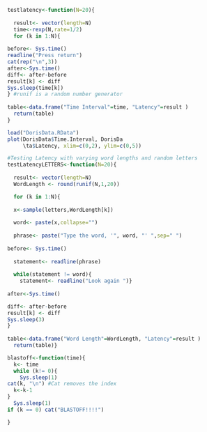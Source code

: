 
```r

testlatency<-function(N=20){ 
  
  result<- vector(length=N)
  time<-rexp(N,rate=1/2)
  for (k in 1:N){
    
before<- Sys.time()
readline("Press return")
cat(rep("\n",3))
after<-Sys.time()
diff<- after-before
result[k] <- diff
Sys.sleep(time[k])
} #runif is a random number generator
  
table<-data.frame("Time Interval"=time, "Latency"=result )
  return(table)
}
```

```r
load("DorisData.RData")
plot(DorisData$Time.Interval, DorisDa
     \ta$Latency, xlim=c(0,2), ylim=c(0,5))

```

```r
#Testing Latency with varying word lengths and random letters
testLatencyLETTERS<-function(N=20){ 
  
  result<- vector(length=N)
  WordLength <- round(runif(N,1,20))

  for (k in 1:N){
    
  x<-sample(letters,WordLength[k])
  
  word<- paste(x,collapse="")
  
  phrase<- paste("Type the word, '", word, "' ",sep=" ")
  
before<- Sys.time()
  
  statement<- readline(phrase)
  
  while(statement != word){ 
    statement<- readline("Look again ")}
  
after<-Sys.time()

diff<- after-before
result[k] <- diff
Sys.sleep(3)
} 
  
table<-data.frame("Word Length"=WordLength, "Latency"=result )
  return(table)}
```

```r
blastoff<-function(time){
  k<- time
  while (k!= 0){
    Sys.sleep(1)
cat(k, "\n") #Cat removes the index 
  k<-k-1
}
  Sys.sleep(1)
if (k == 0) cat("BLASTOFF!!!!") 

}
```